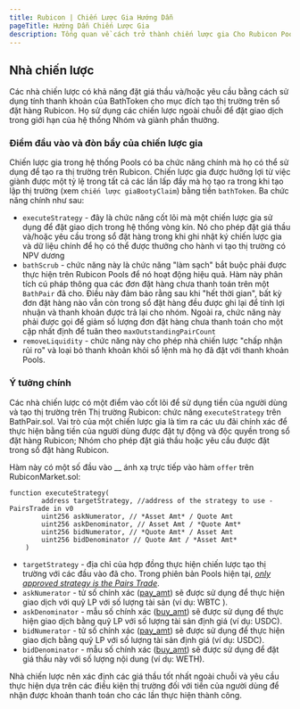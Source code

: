 ```yaml
---
title: Rubicon | Chiến Lược Gia Hướng Dẫn
pageTitle: Hướng Dẫn Chiến Lược Gia
description: Tổng quan về cách trở thành chiến lược gia Cho Rubicon Pools
---
```


## Nhà chiến lược

Các nhà chiến lược có khả năng đặt giá thầu và/hoặc yêu cầu bằng cách sử dụng tính thanh khoản của BathToken cho mục đích tạo thị trường trên sổ đặt hàng Rubicon. Họ sử dụng các chiến lược ngoài chuỗi để đặt giao dịch trong giới hạn của hệ thống Nhóm và giành phần thưởng.

### Điểm đầu vào và đòn bẩy của chiến lược gia

Chiến lược gia trong hệ thống Pools có ba chức năng chính mà họ có thể sử dụng để tạo ra thị trường trên Rubicon. Chiến lược gia được hưởng lợi từ việc giành được một tỷ lệ trong tất cả các lần lấp đầy mà họ tạo ra trong khi tạo lập thị trường (xem `chiến lược giaBootyClaim`) bằng tiền `bathToken`. Ba chức năng chính như sau:

* `executeStrategy` - đây là chức năng cốt lõi mà một chiến lược gia sử dụng để đặt giao dịch trong hệ thống vòng kín. Nó cho phép đặt giá thầu và/hoặc yêu cầu trong sổ đặt hàng trong khi ghi nhật ký chiến lược gia và dữ liệu chính để họ có thể được thưởng cho hành vi tạo thị trường có NPV dương
* `bathScrub` - chức năng này là chức năng "làm sạch" bắt buộc phải được thực hiện trên Rubicon Pools để nó hoạt động hiệu quả. Hàm này phân tích cú pháp thông qua các đơn đặt hàng chưa thanh toán trên một `BathPair` đã cho. Điều này đảm bảo rằng sau khi "hết thời gian", bất kỳ đơn đặt hàng nào vẫn còn trong sổ đặt hàng đều được ghi lại để tính lợi nhuận và thanh khoản được trả lại cho nhóm. Ngoài ra, chức năng này phải được gọi để giảm số lượng đơn đặt hàng chưa thanh toán cho một cặp nhất định để tuân theo `maxOutstandingPairCount`
* `removeLiquidity` - chức năng này cho phép nhà chiến lược "chấp nhận rủi ro" và loại bỏ thanh khoản khỏi sổ lệnh mà họ đã đặt với thanh khoản Pools.

### Ý tưởng chính

Các nhà chiến lược có một điểm vào cốt lõi để sử dụng tiền của người dùng và tạo thị trường trên Thị trường Rubicon: chức năng `executeStrategy` trên BathPair.sol. Vai trò của một chiến lược gia là tìm ra các ưu đãi chính xác để thực hiện bằng tiền của người dùng được đặt tự động và độc quyền trong sổ đặt hàng Rubicon; Nhóm cho phép đặt giá thầu hoặc yêu cầu được đặt trong sổ đặt hàng Rubicon.

Hàm này có một số đầu vào __ ánh xạ trực tiếp vào hàm `offer` trên RubiconMarket.sol:

```
function executeStrategy(
        address targetStrategy, //address of the strategy to use - PairsTrade in v0
        uint256 askNumerator, // *Asset Amt* / Quote Amt
        uint256 askDenominator, // Asset Amt / *Quote Amt*
        uint256 bidNumerator, // *Quote Amt* / Asset Amt
        uint256 bidDenominator // Quote Amt / *Asset Amt*
    )
```

* `targetStrategy` - địa chỉ của hợp đồng thực hiện chiến lược tạo thị trường với các đầu vào đã cho. Trong phiên bản Pools hiện tại, [_only approved strategy is the Pairs Trade_](/docs/protocol/rubicon-pools/bathpair).
* `askNumerator` - tử số chính xác ([pay\_am](/docs/protocol/rubicon-market/key-functions#offer)[t](https://www.youtube.com/watch?v=dQw4w9WgXcQ)) sẽ được sử dụng để thực hiện giao dịch với quỹ LP với số lượng tài sản (ví dụ: WBTC ).
* `askDenominator` - mẫu số chính xác ([buy\_amt](/docs/protocol/rubicon-market/key-functions#offer)) sẽ được sử dụng để thực hiện giao dịch bằng quỹ LP với số lượng tài sản định giá (ví dụ: USDC).
* `bidNumerator` - tử số chính xác ([pay\_am](/docs/protocol/rubicon-market/key-functions#offer)[t](https://www.youtube.com/watch?v=dQw4w9WgXcQ)) sẽ được sử dụng để thực hiện giao dịch bằng quỹ LP với số lượng tài sản định giá (ví dụ: USDC).
* `bidDenominator` - mẫu số chính xác ([buy\_amt](/docs/protocol/rubicon-market/key-functions#offer)) sẽ được sử dụng để đặt giá thầu này với số lượng nội dung (ví dụ: WETH).

Nhà chiến lược nên xác định các giá thầu tốt nhất ngoài chuỗi và yêu cầu thực hiện dựa trên các điều kiện thị trường đối với tiền của người dùng để nhận được khoản thanh toán cho các lần thực hiện thành công.